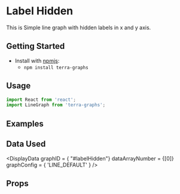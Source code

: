 
# Label Hidden

This is Simple line graph with hidden labels in x and y axis.

## Getting Started

- Install with [npmjs](https://www.npmjs.com):
  - `npm install terra-graphs`

## Usage

```jsx
import React from 'react';
import LineGraph from 'terra-graphs';
```
## Examples
<LineGraph />

## Data Used
<DisplayData graphID = { "#labelHidden"} dataArrayNumber = {[0]} graphConfig = { 'LINE_DEFAULT' } />

## Props
<PropsTable />